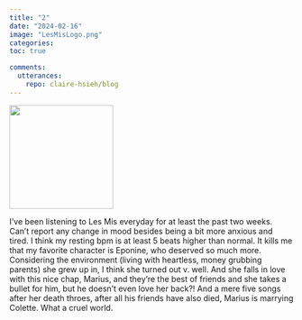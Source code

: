 ```yaml
---
title: "2"
date: "2024-02-16"
image: "LesMisLogo.png"
categories: 
toc: true

comments:
  utterances:
    repo: claire-hsieh/blog
---
```


![](LesMisLogo.png){fig-align="center" width="184"}

I've been listening to Les Mis everyday for at least the past two weeks. Can't report any change in mood besides being a bit more anxious and tired. I think my resting bpm is at least 5 beats higher than normal. It kills me that my favorite character is Eponine, who deserved so much more. Considering the environment (living with heartless, money grubbing parents) she grew up in, I think she turned out v. well. And she falls in love with this nice chap, Marius, and they're the best of friends and she takes a bullet for him, but he doesn't even love her back?! And a mere five songs after her death throes, after all his friends have also died, Marius is marrying Colette. What a cruel world.




